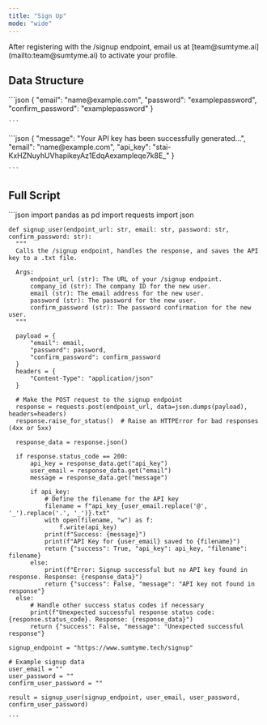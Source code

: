 ```yaml
---
title: "Sign Up"
mode: "wide"
---
```


<Note>
  After registering with the /signup endpoint, email us at [team@sumtyme.ai](mailto:team@sumtyme.ai) to activate your profile.
</Note>

## Data Structure

<AccordionGroup>
  <Accordion title="Input">
    ```json
    {
      "email": "name@example.com",
      "password": "examplepassword",
      "confirm_password": "examplepassword"
    }
    
    ```
  </Accordion>
  <Accordion title="Output">
    ```json
    {
        "message": "Your API key has been successfully generated...",
        "email": "name@example.com",
        "api_key": "stai-KxHZNuyhUVhapikeyAz1EdqAexampleqe7k8E_"
    } 
    
    ```
  </Accordion>
</AccordionGroup>

## Full Script 

<AccordionGroup>
  <Accordion title="Example Python Script">
    ```json
    import pandas as pd
    import requests 
    import json
    
    def signup_user(endpoint_url: str, email: str, password: str, confirm_password: str):
      """
      Calls the /signup endpoint, handles the response, and saves the API key to a .txt file.
    
      Args:
          endpoint_url (str): The URL of your /signup endpoint.
          company_id (str): The company ID for the new user.
          email (str): The email address for the new user.
          password (str): The password for the new user.
          confirm_password (str): The password confirmation for the new user.
      """
    
      payload = {
          "email": email,
          "password": password,
          "confirm_password": confirm_password
      }
      headers = {
          "Content-Type": "application/json"
      }
    
      # Make the POST request to the signup endpoint
      response = requests.post(endpoint_url, data=json.dumps(payload), headers=headers)
      response.raise_for_status()  # Raise an HTTPError for bad responses (4xx or 5xx)
    
      response_data = response.json()
    
      if response.status_code == 200:
          api_key = response_data.get("api_key")
          user_email = response_data.get("email")
          message = response_data.get("message")
    
          if api_key:
              # Define the filename for the API key
              filename = f"api_key_{user_email.replace('@', '_').replace('.', '_')}.txt"
              with open(filename, "w") as f:
                  f.write(api_key)
              print(f"Success: {message}")
              print(f"API Key for {user_email} saved to {filename}")
              return {"success": True, "api_key": api_key, "filename": filename}
          else:
              print(f"Error: Signup successful but no API key found in response. Response: {response_data}")
              return {"success": False, "message": "API key not found in response"}
      else:
          # Handle other success status codes if necessary
          print(f"Unexpected successful response status code: {response.status_code}. Response: {response_data}")
          return {"success": False, "message": "Unexpected successful response"}
    
    signup_endpoint = "https://www.sumtyme.tech/signup"
    
    # Example signup data
    user_email = ""
    user_password = ""
    confirm_user_password = ""
    
    result = signup_user(signup_endpoint, user_email, user_password, confirm_user_password)
    
    ```
  </Accordion>
</AccordionGroup>

